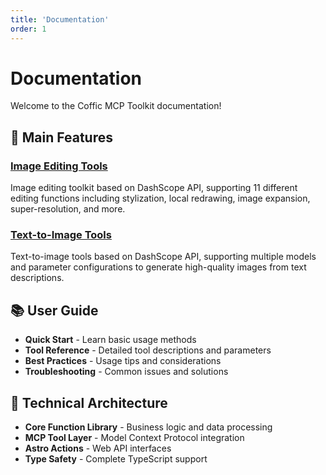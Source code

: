 ```yaml
---
title: 'Documentation'
order: 1
---
```


# Documentation

Welcome to the Coffic MCP Toolkit documentation!

## 🎯 Main Features

### [Image Editing Tools](./image-edit/)
Image editing toolkit based on DashScope API, supporting 11 different editing functions including stylization, local redrawing, image expansion, super-resolution, and more.

### [Text-to-Image Tools](./text2image/)
Text-to-image tools based on DashScope API, supporting multiple models and parameter configurations to generate high-quality images from text descriptions.

## 📚 User Guide

- **Quick Start** - Learn basic usage methods
- **Tool Reference** - Detailed tool descriptions and parameters
- **Best Practices** - Usage tips and considerations
- **Troubleshooting** - Common issues and solutions

## 🔧 Technical Architecture

- **Core Function Library** - Business logic and data processing
- **MCP Tool Layer** - Model Context Protocol integration
- **Astro Actions** - Web API interfaces
- **Type Safety** - Complete TypeScript support
